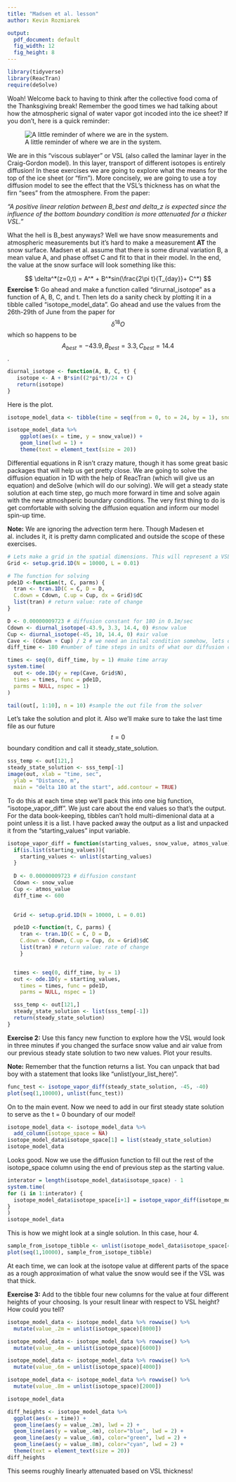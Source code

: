 ```yaml
---
title: "Madsen et al. lesson"
author: Kevin Rozmiarek

output:
  pdf_document: default
  fig_width: 12 
  fig_height: 8 
---
```

```r
library(tidyverse)
library(ReacTran)
require(deSolve)
```

Woah! Welcome back to having to think after the collective food coma of the Thanksgiving break! Remember the good times we had talking about how the atmospheric signal of water vapor got incoded into the ice sheet? If you don't, here is a quick reminder:

![A little reminder of where we are in the system.](madsen_tower.PNG)

We are in this "viscous sublayer" or VSL (also called the laminar layer in the Craig-Gordon model). In this layer, transport of different isotopes is entirely diffusion! In these exercises we are going to explore what the means for the top of the ice sheet (or "firn"). More concisely, we are going to use a toy diffusion model to see the effect that the VSL's thickness has on what the firn "sees" from the atmosphere. From the paper:

*“A positive linear relation between B_best and delta_z is expected since the influence of the bottom boundary condition is more attenuated for a thicker VSL.”*

What the hell is B_best anyways? Well we have snow measurements and atmospheric measurements but it's hard to make a measurement **AT** the snow surface. Madsen et al. assume that there is some dirunal variation B, a mean value A, and phase offset C and fit to that in their model. In the end, the value at the snow surface will look something like this:

$$
\delta^*(z=0,t) = A^* + B^*sin(\frac{2\pi t}{T_{day}}+ C^*)
$$
**Exercise 1:** Go ahead and make a function called "dirurnal_isotope" as a function of A, B, C, and t. Then lets do a sanity check by plotting it in a tibble called "isotope_model_data". Go ahead and use the values from the 26th-29th of June from the paper for $$\delta^{18}O$$ which so happens to be $$A_{best} = -43.9, B_{best} = 3.3, C_{best} = 14.4$$. 

```r
diurnal_isotope <- function(A, B, C, t) {
   isotope <- A + B*sin((2*pi*t)/24 + C)
   return(isotope)
}
```

Here is the plot.

```r
isotope_model_data <- tibble(time = seq(from = 0, to = 24, by = 1), snow_value = diurnal_isotope(-43.9, 3.3, 14.4, time), air_value = diurnal_isotope(-45, 10, 14.0, time))

isotope_model_data %>%
    ggplot(aes(x = time, y = snow_value)) +
    geom_line(lwd = 1) + 
    theme(text = element_text(size = 20))
```
Differential equations in R isn't crazy mature, though it has some great basic packages that will help us get pretty close. We are going to solve the diffusion equation in 1D with the help of ReacTran (which will give us an equation) and deSolve (which will do our solving). We will get a steady state solution at each time step, go much more forward in time and solve again with the new atmoshperic boundary conditions. The very first thing to do is get comfortable with solving the diffusion equation and inform our model spin-up time.

**Note:** We are ignoring the advection term here. Though Madesen et al. includes it, it is pretty damn complicated and outside the scope of these exercises.

```r
# Lets make a grid in the spatial dimensions. This will represent a VSL of 0.1 m
Grid <- setup.grid.1D(N = 10000, L = 0.01)

# The function for solving
pde1D <-function(t, C, parms) {
  tran <- tran.1D(C = C, D = D,
  C.down = Cdown, C.up = Cup, dx = Grid)$dC
  list(tran) # return value: rate of change
}

D <- 0.00000009723 # diffusion constant for 18O in 0.1m/sec
Cdown <- diurnal_isotope(-43.9, 3.3, 14.4, 0) #snow value
Cup <- diurnal_isotope(-45, 10, 14.4, 0) #air value
Cave <- (Cdown + Cup) / 2 # we need an inital condition somehow, lets do the average
diff_time <- 180 #number of time steps in units of what our diffusion constant is in time

times <- seq(0, diff_time, by = 1) #make time array
system.time(
  out <- ode.1D(y = rep(Cave, Grid$N),
  times = times, func = pde1D,
  parms = NULL, nspec = 1)
)

tail(out[, 1:10], n = 10) #sample the out file from the solver

```

Let's take the solution and plot it. Also we'll make sure to take the last time file as our future $$t = 0$$ boundary condition and call it steady_state_solution. 

```r
sss_temp <- out[121,]
steady_state_solution <- sss_temp[-1]
image(out, xlab = "time, sec",
  ylab = "Distance, m",
  main = "delta 18O at the start", add.contour = TRUE)
```

To do this at each time step we'll pack this into one big function, "isotope_vapor_diff". We just care about the end values so that's the output. For the data book-keeping, tibbles can't hold multi-dimenional data at a point unless it is a list. I have packed away the output as a list and unpacked it from the "starting_values" input variable.

```r
isotope_vapor_diff = function(starting_values, snow_value, atmos_value) {
  if(is.list(starting_values)){
    starting_values <- unlist(starting_values)
  }
  
  D <- 0.00000009723 # diffusion constant
  Cdown <- snow_value
  Cup <- atmos_value
  diff_time <- 600

  
  Grid <- setup.grid.1D(N = 10000, L = 0.01)

  pde1D <-function(t, C, parms) {
    tran <- tran.1D(C = C, D = D,
    C.down = Cdown, C.up = Cup, dx = Grid)$dC
    list(tran) # return value: rate of change
    }


  times <- seq(0, diff_time, by = 1)
  out <- ode.1D(y = starting_values,
    times = times, func = pde1D,
    parms = NULL, nspec = 1)

  sss_temp <- out[121,]
  steady_state_solution <- list(sss_temp[-1])
  return(steady_state_solution)
}
```

**Exercise 2:** Use this fancy new function to explore how the VSL would look in three minutes if you changed the surface snow value and air value from our previous steady state solution to two new values. Plot your results.

**Note:** Remember that the function returns a list. You can unpack that bad boy with a statement that looks like "unlist(your_list_here)".

```r
func_test <- isotope_vapor_diff(steady_state_solution, -45, -40)
plot(seq(1,10000), unlist(func_test))
```

On to the main event. Now we need to add in our first steady state solution to serve as the t = 0 boundary of our model!

```r
isotope_model_data <- isotope_model_data %>%
  add_column(isotope_space = NA)
isotope_model_data$isotope_space[1] = list(steady_state_solution)
isotope_model_data
```

Looks good. Now we use the diffusion function to fill out the rest of the isotope_space column using the end of previous step as the starting value.

```r
interator = length(isotope_model_data$isotope_space) - 1
system.time(
for (i in 1:interator) {
  isotope_model_data$isotope_space[i+1] = isotope_vapor_diff(isotope_model_data$isotope_space[i], isotope_model_data$snow_value[i], isotope_model_data$air_value[i])
}
)
isotope_model_data
```

This is how we might look at a single solution. In this case, hour 4.

```r
sample_from_isotope_tibble <- unlist(isotope_model_data$isotope_space[4])
plot(seq(1,10000), sample_from_isotope_tibble)
```

At each time, we can look at the isotope value at different parts of the space as a rough approximation of what value the snow would see if the VSL was that thick.

**Exercise 3:** Add to the tibble four new columns for the value at four different heights of your choosing. Is your result linear with respect to VSL height? How could you tell?

```r
isotope_model_data <- isotope_model_data %>% rowwise() %>%
  mutate(value_.2m = unlist(isotope_space)[8000])

isotope_model_data <- isotope_model_data %>% rowwise() %>%
  mutate(value_.4m = unlist(isotope_space)[6000])

isotope_model_data <- isotope_model_data %>% rowwise() %>%
  mutate(value_.6m = unlist(isotope_space)[4000])

isotope_model_data <- isotope_model_data %>% rowwise() %>%
  mutate(value_.8m = unlist(isotope_space)[2000])

isotope_model_data
```

```r
diff_heights <- isotope_model_data %>%
  ggplot(aes(x = time)) + 
  geom_line(aes(y = value_.2m), lwd = 2) + 
  geom_line(aes(y = value_.4m), color="blue", lwd = 2) +
  geom_line(aes(y = value_.6m), color="green", lwd = 2) + 
  geom_line(aes(y = value_.8m), color="cyan", lwd = 2) + 
  theme(text = element_text(size = 20))
diff_heights
```

This seems roughly linearly attenuated based on VSL thickness! 
